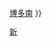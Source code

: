 {{鐵道路線
|模板名稱 = 博多南線
|名稱 = [[File:JR logo (west).svg|25px|西日本旅客鐵道|link=西日本旅客鐵道]] [[博多南線]] [[File:Shinkansen jrw.svg|20px]]
|代表色 = mediumblue
|車站列表 = （[[Template:山陽新幹線|小倉方向]] ←）[[博多站|博多]]{{-w}} [[博多南站|博多南]]
}}<noinclude>
[[Category:西日本旅客鐵道路線模板|新]]
</noinclude>
